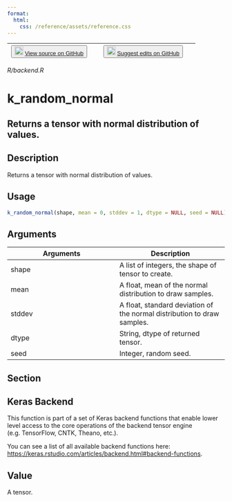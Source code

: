 ```yaml
---
format:
  html:
    css: /reference/assets/reference.css
---
```


| <button class="button"> ![](/reference/assets/GitHub-Mark-32px.png){width="20"} [View source on GitHub](https://github.com/rstudio/keras//blob/main/R/backend.R) </button> | <button class="button"> ![](/reference/assets/GitHub-Mark-32px.png){width="20"} [Suggest edits on GitHub](https://github.com/rstudio/keras//edit/main/R/backend.R) </button> |
|:------------------------------:|:--------------------------------------:|

*R/backend.R*

# k_random_normal

## Returns a tensor with normal distribution of values.

## Description
Returns a tensor with normal distribution of values. 


## Usage
```r
k_random_normal(shape, mean = 0, stddev = 1, dtype = NULL, seed = NULL) 
```

## Arguments
|Arguments|Description|
|---|---|
| shape | A list of integers, the shape of tensor to create. |
| mean | A float, mean of the normal distribution to draw samples. |
| stddev | A float, standard deviation of the normal distribution to draw samples. |
| dtype | String, dtype of returned tensor. |
| seed | Integer, random seed. |


## Section

## Keras Backend

This function is part of a set of Keras backend functions that enable lower level access to the core operations of the backend tensor engine (e.g. TensorFlow, CNTK, Theano, etc.). 

You can see a list of all available backend functions here: [https://keras.rstudio.com/articles/backend.html#backend-functions](https://keras.rstudio.com/articles/backend.html#backend-functions). 

## Value
A tensor. 




